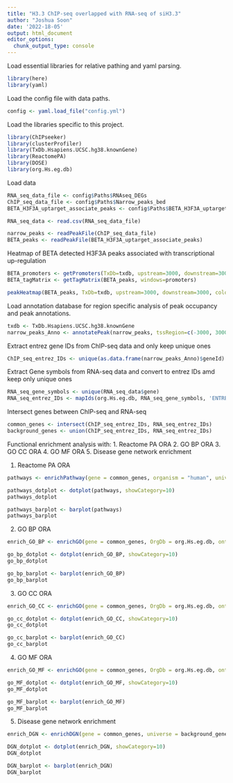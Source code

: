 ```yaml
---
title: "H3.3 ChIP-seq overlapped with RNA-seq of siH3.3"
author: "Joshua Soon"
date: '2022-18-05'
output: html_document
editor_options: 
  chunk_output_type: console
---
```


Load essential libraries for relative pathing and yaml parsing.
```r
library(here)
library(yaml)
```


Load the config file with data paths.
```r
config <- yaml.load_file("config.yml")
```



Load the libraries specific to this project.
```r
library(ChIPseeker)
library(clusterProfiler)
library(TxDb.Hsapiens.UCSC.hg38.knownGene)
library(ReactomePA)
library(DOSE)
library(org.Hs.eg.db)
```



Load data
```r
RNA_seq_data_file <- config$Paths$RNAseq_DEGs
ChIP_seq_data_file <- config$Paths$Narrow_peaks_bed
BETA_H3F3A_uptarget_associate_peaks <- config$Paths$BETA_H3F3A_uptarget_associate_peaks

RNA_seq_data <- read.csv(RNA_seq_data_file)

narrow_peaks <- readPeakFile(ChIP_seq_data_file)
BETA_peaks <- readPeakFile(BETA_H3F3A_uptarget_associate_peaks)
```



Heatmap of BETA detected H3F3A peaks associated with transcriptional up-regulation
```r
BETA_promoters <- getPromoters(TxDb=txdb, upstream=3000, downstream=3000)
BETA_tagMatrix <- getTagMatrix(BETA_peaks, windows=promoters)

peakHeatmap(BETA_peaks, TxDb=txdb, upstream=3000, downstream=3000, color="red")
```



Load annotation database for region specific analysis of peak occupancy and peak annotations.
```r
txdb <- TxDb.Hsapiens.UCSC.hg38.knownGene
narrow_peaks_Anno <- annotatePeak(narrow_peaks, tssRegion=c(-3000, 3000), TxDb=txdb, annoDb="org.Hs.eg.db")
```



Extract entrez gene IDs from ChIP-seq data and only keep unique ones
```r
ChIP_seq_entrez_IDs <- unique(as.data.frame(narrow_peaks_Anno)$geneId)
```



Extract Gene symbols from RNA-seq data and convert to entrez IDs amd keep only unique ones
```r
RNA_seq_gene_symbols <- unique(RNA_seq_data$gene)
RNA_seq_entrez_IDs <- mapIds(org.Hs.eg.db, RNA_seq_gene_symbols, 'ENTREZID', 'SYMBOL')
```


Intersect genes between ChIP-seq and RNA-seq
```r
common_genes <- intersect(ChIP_seq_entrez_IDs, RNA_seq_entrez_IDs)
background_genes <- union(ChIP_seq_entrez_IDs, RNA_seq_entrez_IDs)
```



Functional enrichment analysis with:
1. Reactome PA ORA
2. GO BP ORA
3. GO CC ORA
4. GO MF ORA
5. Disease gene network enrichment


1. Reactome PA ORA
```r
pathways <- enrichPathway(gene = common_genes, organism = "human", universe = background_genes)

pathways_dotplot <- dotplot(pathways, showCategory=10)
pathways_dotplot

pathways_barplot <- barplot(pathways)
pathways_barplot
```



2. GO BP ORA
```r
enrich_GO_BP <- enrichGO(gene = common_genes, OrgDb = org.Hs.eg.db, ont = "BP", universe = background_genes)

go_bp_dotplot <- dotplot(enrich_GO_BP, showCategory=10)
go_bp_dotplot

go_bp_barplot <- barplot(enrich_GO_BP)
go_bp_barplot
```



3. GO CC ORA
```r
enrich_GO_CC <- enrichGO(gene = common_genes, OrgDb = org.Hs.eg.db, ont = "CC", universe = background_genes)

go_cc_dotplot <- dotplot(enrich_GO_CC, showCategory=10)
go_cc_dotplot

go_cc_barplot <- barplot(enrich_GO_CC)
go_cc_barplot
```



4. GO MF ORA
```r
enrich_GO_MF <- enrichGO(gene = common_genes, OrgDb = org.Hs.eg.db, ont = "MF", universe = background_genes)

go_MF_dotplot <- dotplot(enrich_GO_MF, showCategory=10)
go_MF_dotplot

go_MF_barplot <- barplot(enrich_GO_MF)
go_MF_barplot
```



5. Disease gene network enrichment
```r
enrich_DGN <- enrichDGN(gene = common_genes, universe = background_genes)

DGN_dotplot <- dotplot(enrich_DGN, showCategory=10)
DGN_dotplot

DGN_barplot <- barplot(enrich_DGN)
DGN_barplot
```
